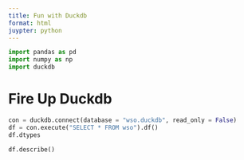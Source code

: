 ```yaml
---
title: Fun with Duckdb
format: html
juypter: python
---
```


```python
import pandas as pd
import numpy as np
import duckdb
```
# Fire Up Duckdb

```python
con = duckdb.connect(database = "wso.duckdb", read_only = False)
df = con.execute("SELECT * FROM wso").df()
df.dtypes
```

```python
df.describe()
```